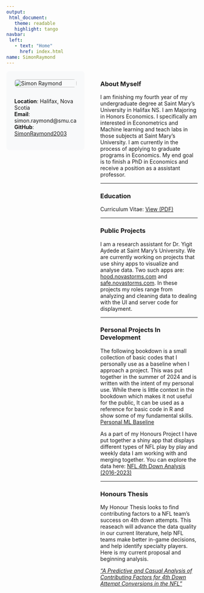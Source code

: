 ```yaml
---
output: 
 html_document:
   theme: readable
   highlight: tango
navbar:
 left:
   - text: "Home"
     href: index.html
name: SimonRaymond
---
```


<style>
.main-container {
 max-width: 1400px !important;
 margin-left: auto;
 margin-right: auto;
 padding: 1em;
}
.custom-container {
 display: grid;
 grid-template-columns: 3fr 7fr;
 gap: 2em;
 width: 100%;
}
.side-panel {
 background-color: #f8f9fa;
 padding: 1.5em;
 border-radius: 8px;
 position: sticky;
 top: 2em;
 height: fit-content;
 margin-left: 0;
}
.profile-img {
 width: 100%;
 border-radius: 8px;
 margin-bottom: 1em;
}
.main-content {
 padding-left: 1em;
}
.contact-info {
 margin-top: 1em;
}
</style>

<div class="custom-container">
<div class="side-panel">
<img src="Photo.jpeg" alt="Simon Raymond" class="profile-img">
<div class="contact-info">
**Location**: Halifax, Nova Scotia  
**Email**: simon.raymond@smu.ca  
**GitHub**: [SimonRaymond2003](https://github.com/SimonRaymond2003)
</div>
</div>
<div class="main-content">

### About Myself
I am finishing my fourth year of my undergraduate degree at Saint Mary's University in Halifax NS. I am Majoring in Honors Economics. I specifically am interested in Econometrics and Machine learning and teach labs in those subjects at Saint Mary's University. I am currently in the process of applying to graduate programs in Economics. My end goal is to finish a PhD in Economics and receive a position as a assistant professor.

------------------

### Education
Curriculum Vitae: [View (PDF)](SimonRaymond_CV.pdf)

------------------

### Public Projects
I am a research assistant for Dr. Yigit Aydede at Saint Mary's University. We are currently working on projects that use shiny apps to visualize and analyse data. Two such apps are: [hood.novastorms.com](https://hood.novastorms.com/) and [safe.novastorms.com](https://safe.novastorms.com/). In these projects my roles range from analyzing and cleaning data to dealing with the UI and server code for displayment.

------------------

### Personal Projects In Development
The following bookdown is a small collection of basic codes that I personally use as a baseline when I approach a project. This was put together in the summer of 2024 and is written with the intent of my personal use. While there is little context in the bookdown which makes it not useful for the public, It can be used as a reference for basic code in R and show some of my fundamental skills. [Personal ML Baseline](https://simonraymond2003.github.io/MachineLearning/)


As a part of my Honours Project I have put together a shiny app that displays different types of NFL play by play and weekly data I am working with and merging together. You can explore the data here: [NFL 4th Down Analysis (2016-2023)](https://jzmtko-yigit-aydede.shinyapps.io/NFL_4th_Down_App/)

------------------ 

### Honours Thesis
My Honour Thesis looks to find contributing factors to a NFL team's success on 4th down attempts. This reaseach will advance the data quality in our current literature, help NFL teams make better in-game decisions, and help identify specialty players. Here is my current proposal and beginning analysis.  

[*"A Predictive and Casual Analysis of Contributing Factors for 4th Down Attempt Conversions in the NFL"*](Proposal_v1.pdf)

</div>
</div>